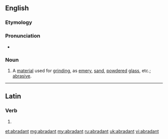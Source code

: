 ==English==

===Etymology===
{{suffix|abrade|ant}}

===Pronunciation===
* {{a|US}} {{IPA|/ə.ˈbɹeɪd.n̩t/}}

===Noun===
{{en-noun}}

# A [[material]] used for [[grind]]ing, as [[emery]], [[sand]], [[powdered]] [[glass]], etc.; [[abrasive]].

----

==Latin==

===Verb===
{{la-verb-form|abrādant}}

# {{conjugation of|abrado|abrādō|3|p|pres|act|sub|lang=la}}

[[et:abradant]]
[[mg:abradant]]
[[my:abradant]]
[[ru:abradant]]
[[uk:abradant]]
[[vi:abradant]]
